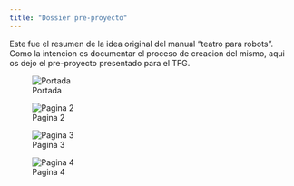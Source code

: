 ```yaml
---
title: "Dossier pre-proyecto"
---
```

Este fue el resumen de la idea original del manual "teatro para robots". Como la intencion es documentar el proceso de creacion del mismo, aqui os dejo el pre-proyecto presentado para el TFG.

![Portada](imagenesTFG/Portada.png)

![Pagina 2](imagenesTFG/pagina1.png)

![Pagina 3](imagenesTFG/Pagina2.png)

![Pagina 4](imagenesTFG/Final.png)

